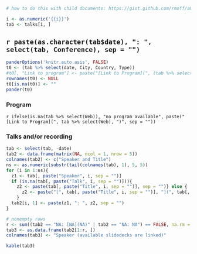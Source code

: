 ```r
# how to do this with child documents: https://gist.github.com/rmoff/a043676a2f084b81a434

i <- as.numeric('{{i}}')
tab <- talks[i, ]
```

## `r paste(as.character(tab$date), ": ", select(tab, Conference), sep = "")` {.tabset .tabset-fade .tabset-pills -} 

```r
panderOptions('knitr.auto.asis', FALSE)
t0 <- (tab %>% select(date, City, Country, Type))
#t0[, "Link to program"] <- paste("[Link to Program](", (tab %>% select(Web)), ")", sep = "")
rownames(t0) <- NULL
t0[is.na(t0)] <- ""
pander(t0)
```

### Program {-}

`r ifelse(is.na(tab %>% select(Web)), "no program available", paste("[Link to Program](", tab %>% select(Web), ")", sep = ""))`

### Talks and/or recording {-}

```r
tab <- select(tab, -date)
tab2 <- data.frame(matrix(NA, ncol = 1, nrow = 5))
colnames(tab2) <- c("Speaker and Title")
ns <- as.numeric(substr(tail(colnames(tab), 1), 5, 5))
for (i in 1:ns){
  z1 <- tab[, paste("Speaker", i, sep = "")]
  if (is.na(tab[, paste("Talk", i, sep = "")])){
    z2 <- paste(tab[, paste("Title", i, sep = "")], sep = "")} else {
      z2 <- paste("[", tab[, paste("Title", i, sep = "")], "](", tab[, paste("Talk", i, sep = "")], ")", sep = "")
    }
  tab2[i, 1] <- paste(z1, ": ", z2, sep = "")
}

# nonempty rows
r <- sum((tab2 == "NA: [NA](NA)" | tab2 == "NA: NA") == FALSE, na.rm = TRUE)  
tab3 <- as.data.frame(tab2[1:r, ])
colnames(tab3) <- "Speaker (available slidedecks are linked)"
```

```r
kable(tab3)
```
